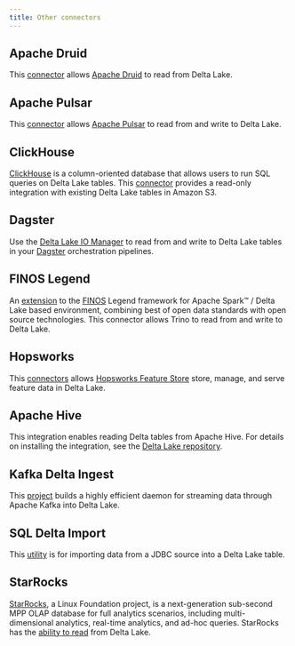 ```yaml
---
title: Other connectors
---
```


## Apache Druid

This [connector](https://druid.apache.org/docs/latest/development/extensions-contrib/delta-lake/) allows [Apache Druid](https://druid.apache.org/) to read from Delta Lake.

## Apache Pulsar

This [connector](https://github.com/streamnative/pulsar-io-lakehouse/blob/master/docs/delta-lake-demo.md) allows [Apache Pulsar](https://pulsar.apache.org/) to read from and write to Delta Lake.

## ClickHouse

[ClickHouse](https://clickhouse.com/) is a column-oriented database that allows users to run SQL queries on Delta Lake tables. This [connector](https://clickhouse.com/docs/en/engines/table-engines/integrations/deltalake) provides a read-only integration with existing Delta Lake tables in Amazon S3.

## Dagster

Use the [Delta Lake IO Manager](https://delta-io.github.io/delta-rs/integrations/delta-lake-dagster/) to read from and write to Delta Lake tables in your [Dagster](https://dagster.io/) orchestration pipelines.

## FINOS Legend

An [extension](https://github.com/finos/legend-community-delta/blob/main/README.md) to the [FINOS](https://landscape.finos.org/) Legend framework for Apache Spark™ / Delta Lake based environment, combining best of open data standards with open source technologies. This connector allows Trino to read from and write to Delta Lake.

## Hopsworks

This [connectors](https://docs.hopsworks.ai/latest/user_guides/fs/feature_group/create/#batch-write-api) allows [Hopsworks Feature Store](https://www.hopsworks.ai/dictionary/feature-store) store, manage, and serve feature data in Delta Lake.

## Apache Hive

This integration enables reading Delta tables from Apache Hive. For details on installing the integration, see the [Delta Lake repository](https://github.com/delta-io/delta/tree/master/connectors/hive).

## Kafka Delta Ingest

This [project](https://github.com/delta-io/kafka-delta-ingest) builds a highly efficient daemon for streaming data through Apache Kafka into Delta Lake.

## SQL Delta Import

This [utility](https://github.com/delta-io/delta/blob/master/connectors/sql-delta-import/readme.md) is for importing data from a JDBC source into a Delta Lake table.

## StarRocks

[StarRocks](https://www.starrocks.io/), a Linux Foundation project, is a next-generation sub-second MPP OLAP database for full analytics scenarios, including multi-dimensional analytics, real-time analytics, and ad-hoc queries. StarRocks has the [ability to read](https://docs.starrocks.io/docs/introduction/StarRocks_intro/) from Delta Lake.